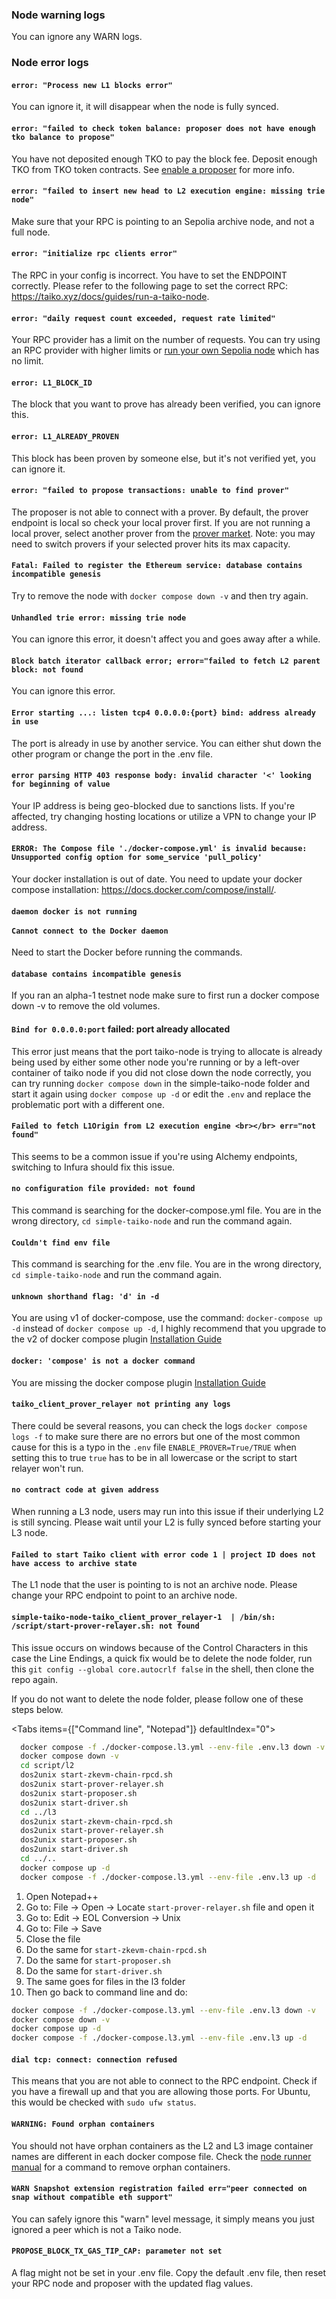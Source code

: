 
### Node warning logs

You can ignore any WARN logs.

### Node error logs

#### `error: "Process new L1 blocks error"`

You can ignore it, it will disappear when the node is fully synced.

#### `error: "failed to check token balance: proposer does not have enough tko balance to propose"`

You have not deposited enough TKO to pay the block fee. Deposit enough TKO from TKO token contracts. See [enable a proposer](/docs/guides/enable-a-proposer) for more info.

#### `error: "failed to insert new head to L2 execution engine: missing trie node"`

Make sure that your RPC is pointing to an Sepolia archive node, and not a full node.

#### `error: "initialize rpc clients error"`

The RPC in your config is incorrect. You have to set the ENDPOINT correctly. Please refer to the following page to set the correct RPC: https://taiko.xyz/docs/guides/run-a-taiko-node.

#### `error: "daily request count exceeded, request rate limited"`

Your RPC provider has a limit on the number of requests. You can try using an RPC provider with higher limits or [run your own Sepolia node](/docs/guides/run-a-sepolia-node) which has no limit.

#### `error: L1_BLOCK_ID`

The block that you want to prove has already been verified, you can ignore this.

#### `error: L1_ALREADY_PROVEN`

This block has been proven by someone else, but it's not verified yet, you can ignore it.

#### `error: "failed to propose transactions: unable to find prover"`

The proposer is not able to connect with a prover. By default, the prover endpoint is local so check your local prover first.
If you are not running a local prover, select another prover from the [prover market](/docs/reference/prover-market-page). Note: you may need to switch provers if
your selected prover hits its max capacity.

#### `Fatal: Failed to register the Ethereum service: database contains incompatible genesis`

Try to remove the node with `docker compose down -v` and then try again.

#### `Unhandled trie error: missing trie node`

You can ignore this error, it doesn't affect you and goes away after a while.

#### `Block batch iterator callback error; error="failed to fetch L2 parent block: not found`

You can ignore this error.

#### `Error starting ...: listen tcp4 0.0.0.0:{port} bind: address already in use`

The port is already in use by another service. You can either shut down the other program or change the port in the .env file.

#### `error parsing HTTP 403 response body: invalid character '<' looking for beginning of value`

Your IP address is being geo-blocked due to sanctions lists. If you're affected, try changing hosting locations or utilize a VPN to change your IP address.

#### `ERROR: The Compose file './docker-compose.yml' is invalid because: Unsupported config option for some_service 'pull_policy'`

Your docker installation is out of date. You need to update your docker compose installation: https://docs.docker.com/compose/install/.

#### `daemon docker is not running` <br></br> `Cannot connect to the Docker daemon`

Need to start the Docker before running the commands.

#### `database contains incompatible genesis`

If you ran an alpha-1 testnet node make sure to first run a docker compose down -v to remove the old volumes.

#### `Bind for 0.0.0.0:port` failed: port already allocated

This error just means that the port taiko-node is trying to allocate is already being used by either some other node you're running
or by a left-over container of taiko node if you did not close down the node correctly, you can try running `docker compose down` in the simple-taiko-node folder and start it again using `docker compose up -d`
or edit the `.env` and replace the problematic port with a different one.

#### `Failed to fetch L1Origin from L2 execution engine <br></br> err="not found"`

This seems to be a common issue if you're using Alchemy endpoints, switching to Infura should fix this issue.

#### `no configuration file provided: not found`

This command is searching for the docker-compose.yml file. You are in the wrong directory, `cd simple-taiko-node` and run the command again.

#### `Couldn't find env file`

This command is searching for the .env file. You are in the wrong directory, `cd simple-taiko-node` and run the command again.

#### `unknown shorthand flag: 'd' in -d`

You are using v1 of docker-compose, use the command: `docker-compose up -d` instead of `docker compose up -d`, I highly recommend that you upgrade to the v2 of docker compose plugin [Installation Guide](https://docs.docker.com/compose/install/linux/)

#### `docker: 'compose' is not a docker command`

You are missing the docker compose plugin [Installation Guide](https://docs.docker.com/compose/install/linux/)

#### `taiko_client_prover_relayer not printing any logs`

There could be several reasons, you can check the logs `docker compose logs -f` to make sure there are no errors but one of the most common cause for this is a typo in the `.env` file
`ENABLE_PROVER=True/TRUE` when setting this to true `true` has to be in all lowercase or the script to start relayer won't run.

#### `no contract code at given address`

When running a L3 node, users may run into this issue if their underlying L2 is still syncing. Please wait until your L2 is fully synced before starting your L3 node.

#### `Failed to start Taiko client with error code 1 | project ID does not have access to archive state`

The L1 node that the user is pointing to is not an archive node. Please change your RPC endpoint to point to an archive node.

#### `simple-taiko-node-taiko_client_prover_relayer-1  | /bin/sh: /script/start-prover-relayer.sh: not found`

This issue occurs on windows because of the Control Characters in this case the Line Endings, a quick fix would be to delete the node folder, run this `git config --global core.autocrlf false` in the shell, then clone the repo again.

If you do not want to delete the node folder, please follow one of these steps below.

<Tabs items={["Command line", "Notepad"]} defaultIndex="0">
  <Tab>

```sh
  docker compose -f ./docker-compose.l3.yml --env-file .env.l3 down -v
  docker compose down -v
  cd script/l2
  dos2unix start-zkevm-chain-rpcd.sh
  dos2unix start-prover-relayer.sh
  dos2unix start-proposer.sh
  dos2unix start-driver.sh
  cd ../l3
  dos2unix start-zkevm-chain-rpcd.sh
  dos2unix start-prover-relayer.sh
  dos2unix start-proposer.sh
  dos2unix start-driver.sh
  cd ../..
  docker compose up -d
  docker compose -f ./docker-compose.l3.yml --env-file .env.l3 up -d

```

  </Tab>
  <Tab>

1. Open Notepad++
2. Go to: File -> Open -> Locate `start-prover-relayer.sh` file and open it
3. Go to: Edit -> EOL Conversion -> Unix
4. Go to: File -> Save
5. Close the file
6. Do the same for `start-zkevm-chain-rpcd.sh`
7. Do the same for `start-proposer.sh`
8. Do the same for `start-driver.sh`
9. The same goes for files in the l3 folder
10. Then go back to command line and do:

```sh
docker compose -f ./docker-compose.l3.yml --env-file .env.l3 down -v
docker compose down -v
docker compose up -d
docker compose -f ./docker-compose.l3.yml --env-file .env.l3 up -d
```

  </Tab>
</Tabs>

#### `dial tcp: connect: connection refused`

This means that you are not able to connect to the RPC endpoint. Check if you have a firewall up and that you are allowing those ports. For Ubuntu, this would be checked with `sudo ufw status`.

#### `WARNING: Found orphan containers`

You should not have orphan containers as the L2 and L3 image container names are different in each docker compose file. Check the [node runner manual](/docs/manual/node-runner-manual) for a command to remove orphan containers.

#### `WARN Snapshot extension registration failed err="peer connected on snap without compatible eth support"`

You can safely ignore this "warn" level message, it simply means you just ignored a peer which is not a Taiko node.

#### `PROPOSE_BLOCK_TX_GAS_TIP_CAP: parameter not set`

A flag might not be set in your .env file.
Copy the default .env file, then reset your RPC node and proposer with the updated flag values.
